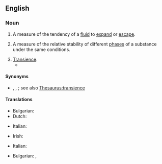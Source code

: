 ==English==
{{wikipedia}}

===Noun===
{{en-noun|~}}

# A measure of the tendency of a [[fluid]] to [[expand]] or [[escape]].
# {{lb|en|physics}} A measure of the relative stability of different [[phase]]s of a substance under the same conditions.
# [[transience|Transience]].
#* {{quote-book|en|year=1983|authorlink=Jack Vance|first=Jack|last=Vance|title=Cugel's Saga|passage=Duke Orbal disallowed it on the grounds of '''fugacity'''.}}

====Synonyms====
* {{sense|transience}} {{l|en|ephemerality}}, {{l|en|impermanence}}, {{l|en|transiency}}; see also [[Thesaurus:transience]]

====Translations====
{{trans-top|measure of the tendency of a fluid to expand or escape}}
* Bulgarian: {{t|bg|летливост|f|sc=Cyrl}}
* Dutch: {{t|nl|fugaciteit}}
{{trans-mid}}
* Italian: {{t|it|fugacità|f}}
{{trans-bottom}}

{{trans-top|measure of the relative stability of different phases of a substance under the same conditions}}
* Irish: {{t|ga|éalaitheacht|f}}
{{trans-mid}}
* Italian: {{t|it|fugacità|f}}
{{trans-bottom}}

{{trans-top|transience}}
* Bulgarian: {{t+|bg|мимолетност|f|sc=Cyrl}}, {{t+|bg|краткотрайност|f|sc=Cyrl}}
{{trans-mid}}
{{trans-bottom}}